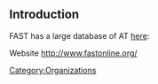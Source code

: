 ==Introduction==
FAST has a large database of AT [http://www.fastonline.org/content/section/4/29/ here]: 

Website http://www.fastonline.org/

[[Category:Organizations]]